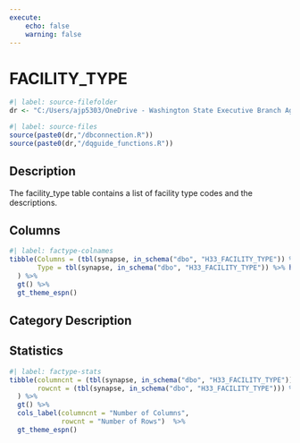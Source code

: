 ```yaml
---
execute:
    echo: false
    warning: false
---
```


# FACILITY_TYPE {.unnumbered}

```r
#| label: source-filefolder
dr <- "C:/Users/ajp5303/OneDrive - Washington State Executive Branch Agencies/source_scripts"
```

```r
#| label: source-files
source(paste0(dr,"/dbconnection.R"))
source(paste0(dr,"/dqguide_functions.R"))
```

## Description

The facility_type table contains a list of facility type codes and the descriptions. 

## Columns

```r
#| label: factype-colnames
tibble(Columns = (tbl(synapse, in_schema("dbo", "H33_FACILITY_TYPE")) %>% colnames()),
       Type = tbl(synapse, in_schema("dbo", "H33_FACILITY_TYPE")) %>% head(1) %>% as_tibble() %>% sapply(class)
  ) %>%
  gt() %>%
  gt_theme_espn()
```

## Category Description

## Statistics

```r
#| label: factype-stats
tibble(columncnt = (tbl(synapse, in_schema("dbo", "H33_FACILITY_TYPE")) %>% ncol()),
       rowcnt = (tbl(synapse, in_schema("dbo", "H33_FACILITY_TYPE"))) %>% nrow2()
  ) %>%
  gt() %>%
  cols_label(columncnt = "Number of Columns",
             rowcnt = "Number of Rows")  %>%
  gt_theme_espn()
```
